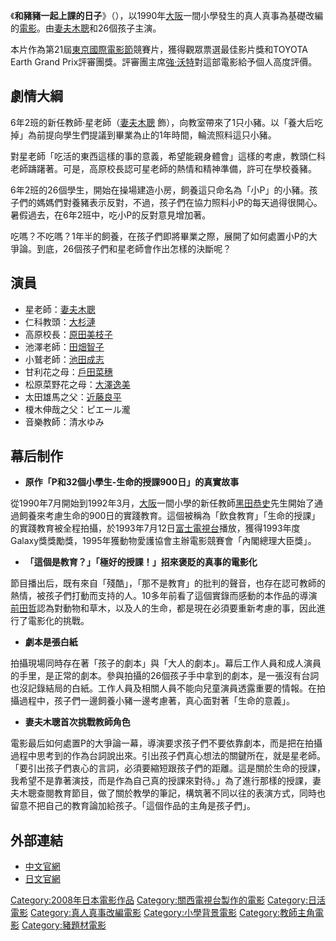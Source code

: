 {{Unreferenced |time=2022-04-25T22:41:24+00:00 }}
{{noteTA
|T=zh-tw:和豬豬一起上課的日子;zh-hk:小豬的教室
|1=zh-tw:和豬豬一起上課的日子;zh-hk:小豬的教室
}}
{{Infobox Film
| name = 和豬豬一起上課的日子
| original_name  = {{lang|ja|ブタがいた教室}}
| image = SchoolDayswithaPig.jpg
| caption = 台版電影海報
| tw_name = 和豬豬一起上課的日子
| hk_name = 小豬的教室
| director = [[前田哲|前田哲]]
| writer = [[小林弘利|小林弘利]]<br>原作「P和32個小學生-生命的授課900日」/ [[黑田恭史|黑田恭史]]
| starring = [[妻夫木聰|妻夫木聰]]<br>26個小學生
| music = [[吉岡聖治|吉岡聖治]]<br>「{{lang|ja|花のように 星のように}}」（主題歌）/トータス松本
| cinematography = 葛西譽仁 (JSC)
| editing = 高橋幸一
| production_company = 
| distributor = （日本）[[日活|日活]]<br>（台湾）威望國際<br>（香港）[[安樂影片有限公司|安樂影片有限公司]]
| released = （日本）2008年11月1日<br>（台湾）2009年4月10日<br>（香港）2009年8月24日
| runtime = 109 min
| country = [[日本电影|日本]]
| language = [[日語|日語]]
}}

《'''和豬豬一起上課的日子'''》（{{lang-ja|ブタがいた教室}}），以1990年[[大阪市|大阪]]一間小學發生的真人真事為基礎改編的[[電影|電影]]。由[[妻夫木聰|妻夫木聰]]和26個孩子主演。

本片作為第21屆[[東京國際電影節|東京國際電影節]]競賽片，獲得觀眾票選最佳影片獎和TOYOTA Earth Grand Prix評審團獎。評審團主席[[強·沃特|強·沃特]]對這部電影給予個人高度評價。 

== 劇情大綱 ==  

6年2班的新任教師·星老師（[[妻夫木聰|妻夫木聰]] 飾），向教室帶來了1只小豬。以「養大后吃掉」為前提向學生們提議到畢業為止的1年時間，輪流照料這只小豬。

對星老師「吃活的東西這樣的事的意義，希望能親身體會」這樣的考慮，教頭仁科老師躊躇著。可是，高原校長認可星老師的熱情和精神準備，許可在學校養豬。

6年2班的26個學生，開始在操場建造小房，飼養這只命名為「小P」的小豬。孩子們的媽媽們對養豬表示反對，不過，孩子們在協力照料小P的每天過得很開心。暑假過去，在6年2班中，吃小P的反對意見增加著。

吃嗎？不吃嗎？1年半的飼養，在孩子們即將畢業之際，展開了如何處置小P的大爭論。到底，26個孩子們和星老師會作出怎樣的決斷呢？

== 演員 ==   
*星老師：[[妻夫木聰|妻夫木聰]]
*仁科教頭：[[大杉漣|大杉漣]]
*高原校長：[[原田美枝子|原田美枝子]]
*池澤老師：[[田畑智子|田畑智子]]
*小鷲老師：[[池田成志|池田成志]]
*甘利花之母：[[戶田菜穗|戶田菜穗]]
*松原菜野花之母：[[大澤逸美|大澤逸美]]
*太田雄馬之父：[[近藤良平|近藤良平]]
*榎木伸哉之父：ピエール瀧
*音樂教師：清水ゆみ

== 幕后制作 ==   
*'''原作「P和32個小學生-生命的授課900日」的真實故事'''
從1990年7月開始到1992年3月，[[大阪市|大阪]]一間小學的新任教師[[黑田恭史|黑田恭史]]先生開始了通過飼養來考慮生命的900日的實踐教育。這個被稱為「飲食教育」「生命的授課」的實踐教育被全程拍攝，於1993年7月12日[[富士電視台|富士電視台]]播放，獲得1993年度Galaxy獎獎勵獎，1995年獲動物愛護協會主辦電影競賽會「內閣總理大臣獎」。
*'''「這個是教育？」「極好的授課！」招來褒貶的真事的電影化'''
節目播出后，既有來自「殘酷」，「那不是教育」的批判的聲音，也存在認可教師的熱情，被孩子們打動而支持的人。10多年前看了這個實錄而感動的本作品的導演[[前田哲|前田哲]]認為對動物和草木，以及人的生命，都是現在必須要重新考慮的事，因此進行了電影化的挑戰。
*'''劇本是張白紙'''
拍攝現場同時存在著「孩子的劇本」與「大人的劇本」。幕后工作人員和成人演員的手里，是正常的劇本。參與拍攝的26個孩子手中拿到的劇本，是一張沒有台詞也沒記錄結局的白紙。工作人員及相關人員不能向兒童演員透露重要的情報。在拍攝過程中，孩子們一邊飼養小豬一邊考慮著，真心面對著「生命的意義」。
*'''妻夫木聰首次挑戰教師角色'''
電影最后如何處置P的大爭論一幕，導演要求孩子們不要依靠劇本，而是把在拍攝過程中思考到的作為台詞說出來。引出孩子們真心想法的關鍵所在，就是星老師。<br>
「要引出孩子們衷心的言詞，必須要縮短跟孩子們的距離。這是關於生命的授課，我希望不是靠著演技，而是作為自己真的授課來對待。」為了進行那樣的授課，妻夫木聰查閱教育節目，做了關於教學的筆記，構筑著不同以往的表演方式，同時也留意不把自己的教育論加給孩子。「這個作品的主角是孩子們」。

== 外部連結 ==  
*[https://web.archive.org/web/20090312001325/http://www.catchplay.com/pig 中文官網]
*[https://web.archive.org/web/20081104063137/http://www.butaita.jp/ 日文官網]

{{DEFAULTSORT:Buta no ita kyôshitsu}}
[[Category:2008年日本電影作品|Category:2008年日本電影作品]]
[[Category:關西電視台製作的電影|Category:關西電視台製作的電影]]
[[Category:日活電影|Category:日活電影]]
[[Category:真人真事改編電影|Category:真人真事改編電影]]
[[Category:小學背景電影|Category:小學背景電影]]
[[Category:教師主角電影|Category:教師主角電影]]
[[Category:豬題材電影|Category:豬題材電影]]